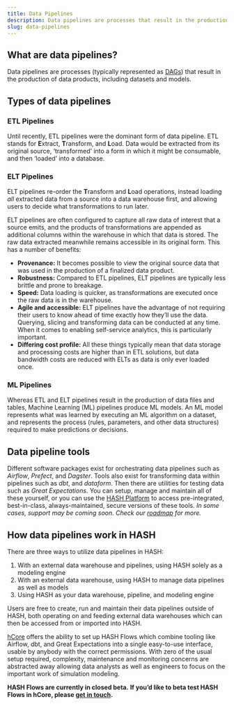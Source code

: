 ```yaml
---
title: Data Pipelines
description: Data pipelines are processes that result in the production of data products, including datasets and models.
slug: data-pipelines
---
```


## What are data pipelines?

Data pipelines are processes (typically represented as [DAGs](https://hash.ai/glossary/dag)) that result in the production of data products, including datasets and models.

## Types of data pipelines

### ETL Pipelines

Until recently, ETL pipelines were the dominant form of data pipeline. ETL stands for **E**xtract, **T**ransform, and **L**oad. Data would be extracted from its original source, ‘transformed’ into a form in which it might be consumable, and then ‘loaded’ into a database.

### ELT Pipelines

ELT pipelines re-order the **T**ransform and **L**oad operations, instead loading _all_ extracted data from a source into a data warehouse first, and allowing users to decide what transformations to run later.

ELT pipelines are often configured to capture all raw data of interest that a source emits, and the products of transformations are appended as additional columns within the warehouse in which that data is stored. The raw data extracted meanwhile remains accessible in its original form. This has a number of benefits:

*   **Provenance:** It becomes possible to view the original source data that was used in the production of a finalized data product.
*   **Robustness:** Compared to ETL pipelines, ELT pipelines are typically less brittle and prone to breakage.
*   **Speed:** Data loading is quicker, as transformations are executed once the raw data is in the warehouse.
*   **Agile and accessible:** ELT pipelines have the advantage of not requiring their users to know ahead of time exactly how they’ll use the data. Querying, slicing and transforming data can be conducted at any time. When it comes to enabling self-service analytics, this is particularly important.
*   **Differing cost profile:** All these things typically mean that data storage and processing costs are higher than in ETL solutions, but data bandwidth costs are reduced with ELTs as data is only ever loaded once.

### ML Pipelines

Whereas ETL and ELT pipelines result in the production of data files and tables, Machine Learning (ML) pipelines produce ML models. An ML model represents what was learned by executing an ML algorithm on a dataset, and represents the process (rules, parameters, and other data structures) required to make predictions or decisions.

## Data pipeline tools

Different software packages exist for orchestrating data pipelines such as _Airflow_, _Prefect_, and _Dagster_. Tools also exist for transforming data within pipelines such as _dbt_, and _dataform_. Then there are utilities for testing data such as _Great Expectations_. You can setup, manage and maintain all of these yourself, or you can use the [HASH Platform](https://hash.ai/platform) to access pre-integrated, best-in-class, always-maintained, secure versions of these tools. _In some cases, support may be coming soon. Check our [roadmap](https://hash.ai/roadmap) for more._

## How data pipelines work in HASH

There are three ways to utilize data pipelines in HASH:

1.  With an external data warehouse and pipelines, using HASH solely as a modeling engine
2.  With an external data warehouse, using HASH to manage data pipelines as well as models
3.  Using HASH as your data warehouse, pipeline, and modeling engine

Users are free to create, run and maintain their data pipelines outside of HASH, both operating on and feeding external data warehouses which can then be accessed from or imported into HASH.

[hCore](https://hash.ai/platform/core) offers the ability to set up HASH Flows which combine tooling like Airflow, dbt, and Great Expectations into a single easy-to-use interface, usable by anybody with the correct permissions. With zero of the usual setup required, complexity, maintenance and monitoring concerns are abstracted away allowing data analysts as well as engineers to focus on the important work of simulation modeling.

**HASH Flows are currently in closed beta.** **If you’d like to beta test HASH Flows in hCore, please [get in touch](https://hash.ai/contact).**
